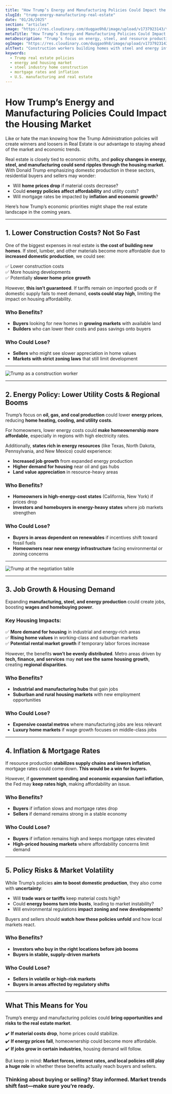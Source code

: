 ```yaml
---
title: "How Trump’s Energy and Manufacturing Policies Could Impact the Housing Market"
slugId: "trump-energy-manufacturing-real-estate"
date: "01/26/2025"
section: "articles"
image: "https://res.cloudinary.com/duqgao9h8/image/upload/v1737923143/trump-real-estate.png"
metaTitle: "How Trump’s Energy and Manufacturing Policies Could Impact Real Estate"
metaDescription: "Trump’s focus on energy, steel, and resource production could impact housing costs, mortgage rates, and local markets. Learn how these policies might shape the real estate landscape."
ogImage: "https://res.cloudinary.com/duqgao9h8/image/upload/v1737923143/trump-real-estate.png"
altText: "Construction workers building homes with steel and energy infrastructure in the background"
keywords:
  - Trump real estate policies
  - energy and housing market
  - steel industry home construction
  - mortgage rates and inflation
  - U.S. manufacturing and real estate
---
```


# How Trump’s Energy and Manufacturing Policies Could Impact the Housing Market

Like or hate the man knowing how the Trump Administration policies will create winners and loosers in Real Estate is our advantage to staying ahead of the market and economic trends.

Real estate is closely tied to economic shifts, and **policy changes in energy, steel, and manufacturing could send ripples through the housing market**. With Donald Trump emphasizing domestic production in these sectors, residential buyers and sellers may wonder:  

- Will **home prices drop** if material costs decrease?  
- Could **energy policies affect affordability** and utility costs?  
- Will mortgage rates be impacted by **inflation and economic growth**?  

Here’s how Trump’s economic priorities might shape the real estate landscape in the coming years.

---

## **1. Lower Construction Costs? Not So Fast**
One of the biggest expenses in real estate is **the cost of building new homes**. If steel, lumber, and other materials become more affordable due to **increased domestic production**, we could see:  

✅ Lower construction costs  
✅ More housing developments  
✅ Potentially **slower home price growth**  

However, **this isn’t guaranteed**. If tariffs remain on imported goods or if domestic supply fails to meet demand, **costs could stay high**, limiting the impact on housing affordability.  

### **Who Benefits?**
- **Buyers** looking for new homes in **growing markets** with available land  
- **Builders** who can lower their costs and pass savings onto buyers  

### **Who Could Lose?**
- **Sellers** who might see slower appreciation in home values  
- **Markets with strict zoning laws** that still limit development  

---

![Trump as a construction worker](https://res.cloudinary.com/duqgao9h8/image/upload/v1738141603/trump-economy-real-estate.png)

---

## **2. Energy Policy: Lower Utility Costs & Regional Booms**
Trump’s focus on **oil, gas, and coal production** could lower **energy prices**, reducing **home heating, cooling, and utility costs**.  

For homeowners, lower energy costs could **make homeownership more affordable**, especially in regions with high electricity rates.  

Additionally, **states rich in energy resources** (like Texas, North Dakota, Pennsylvania, and New Mexico) could experience:  
- **Increased job growth** from expanded energy production  
- **Higher demand for housing** near oil and gas hubs  
- **Land value appreciation** in resource-heavy areas  

### **Who Benefits?**
- **Homeowners in high-energy-cost states** (California, New York) if prices drop  
- **Investors and homebuyers in energy-heavy states** where job markets strengthen  

### **Who Could Lose?**
- **Buyers in areas dependent on renewables** if incentives shift toward fossil fuels  
- **Homeowners near new energy infrastructure** facing environmental or zoning concerns  

---

![Trump at the negotiation table](https://res.cloudinary.com/duqgao9h8/image/upload/v1738141999/trump-negotiation.png)

---

## **3. Job Growth & Housing Demand**
Expanding **manufacturing, steel, and energy production** could create jobs, boosting **wages and homebuying power**.  

### **Key Housing Impacts:**
✅ **More demand for housing** in industrial and energy-rich areas  
✅ **Rising home values** in working-class and suburban markets  
✅ **Potential rental market growth** if temporary labor forces increase  

However, the benefits **won’t be evenly distributed**. Metro areas driven by **tech, finance, and services** may **not see the same housing growth**, creating **regional disparities**.  

### **Who Benefits?**
- **Industrial and manufacturing hubs** that gain jobs  
- **Suburban and rural housing markets** with new employment opportunities  

### **Who Could Lose?**
- **Expensive coastal metros** where manufacturing jobs are less relevant  
- **Luxury home markets** if wage growth focuses on middle-class jobs  

---

## **4. Inflation & Mortgage Rates**
If resource production **stabilizes supply chains and lowers inflation**, mortgage rates could come down. **This would be a win for buyers.**  

However, if **government spending and economic expansion fuel inflation**, the Fed may **keep rates high**, making affordability an issue.  

### **Who Benefits?**
- **Buyers** if inflation slows and mortgage rates drop  
- **Sellers** if demand remains strong in a stable economy  

### **Who Could Lose?**
- **Buyers** if inflation remains high and keeps mortgage rates elevated  
- **High-priced housing markets** where affordability concerns limit demand  

---

## **5. Policy Risks & Market Volatility**
While Trump’s policies **aim to boost domestic production**, they also come with **uncertainty**:  
- Will **trade wars or tariffs** keep material costs high?  
- Could **energy booms turn into busts**, leading to market instability?  
- Will environmental regulations **impact zoning and new developments**?  

Buyers and sellers should **watch how these policies unfold** and how local markets react.  

### **Who Benefits?**
- **Investors who buy in the right locations before job booms**  
- **Buyers in stable, supply-driven markets**  

### **Who Could Lose?**
- **Sellers in volatile or high-risk markets**  
- **Buyers in areas affected by regulatory shifts**  

---

## **What This Means for You**  
Trump’s energy and manufacturing policies could **bring opportunities and risks to the real estate market**.  

✔️ **If material costs drop**, home prices could stabilize.  
✔️ **If energy prices fall**, homeownership could become more affordable.  
✔️ **If jobs grow in certain industries**, housing demand will follow.  

But keep in mind: **Market forces, interest rates, and local policies still play a huge role** in whether these benefits actually reach buyers and sellers.  

### **Thinking about buying or selling? Stay informed. Market trends shift fast—make sure you’re ready.**
